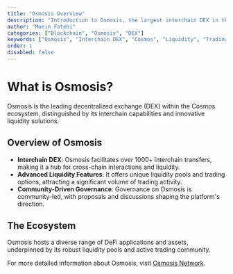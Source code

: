 ```yaml
---
title: "Osmosis Overview"
description: "Introduction to Osmosis, the largest interchain DEX in the Cosmos ecosystem, known for its advanced liquidity and trading features."
author: "Moein Fatehi"
categories: ["Blockchain", "Osmosis", "DEX"]
keywords: ["Osmosis", "Interchain DEX", "Cosmos", "Liquidity", "Trading"]
order: 1
disabled: false
---
```


# What is Osmosis?

Osmosis is the leading decentralized exchange (DEX) within the Cosmos ecosystem, distinguished by its interchain capabilities and innovative liquidity solutions.

## Overview of Osmosis

- **Interchain DEX**: Osmosis facilitates over 1000+ interchain transfers, making it a hub for cross-chain interactions and liquidity.
- **Advanced Liquidity Features**: It offers unique liquidity pools and trading options, attracting a significant volume of trading activity.
- **Community-Driven Governance**: Governance on Osmosis is community-led, with proposals and discussions shaping the platform's direction.

## The Ecosystem

Osmosis hosts a diverse range of DeFi applications and assets, underpinned by its robust liquidity pools and active trading community.

For more detailed information about Osmosis, visit [Osmosis Network](https://osmosis.zone/).
